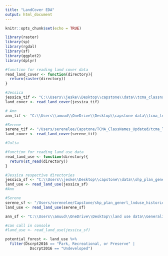 ```yaml
---
title: "LandCover EDA"
output: html_document
---
```


```r
knitr::opts_chunk$set(echo = TRUE)

library(raster)
library(sp)
library(rgdal)
library(sf)
library(ggplot2)
library(dplyr)
```


```r
#function for reading land cover data
read_land_cover <- function(directory){
  return(raster(directory))
}

#Jessica
jessica_tif <- "C:\\Users\\jeske\\Desktop\\capstone\\data\\tcma_classnames_updated\\TCMA_ClassNames_Updated\\tcma_lc_finalv1.tif"
land_cover <- read_land_cover(jessica_tif)

# Ann
ann_tif <- "C:\\Users\\amuud\\OneDrive\\Desktop\\capstone data\\tcma_lc_finalv1.tif"

#Serene
serene_tif <- "/Users/serenelee/Capstone/TCMA_ClassNames_Updated/tcma_lc_finalv1.tif"
land_cover <- read_land_cover(serene_tif)

#Julia

```


```r
#function for reading land use data
read_land_use <- function(directory){
  return(st_read(directory))
}

#Jessica respective directories
jessica_sf <- "C:\\Users\\jeske\\Desktop\\capstone\\data\\shp_plan_generl_lnduse_historical\\GeneralizedLandUseHistorical.shp"
land_use <- read_land_use(jessica_sf)
#Ann

#Serene
serene_sf <- "/Users/serenelee/Capstone/shp_plan_generl_lnduse_historical/GeneralizedLandUseHistorical.shp"
land_use <- read_land_use(serene_sf)

ann_sf <- "C:\\Users\\amuud\\OneDrive\\Desktop\\land use data\\GeneralizedLandUseHistorical.shp"

#can call in console
#land_use <- read_land_use(jessica_sf)
```

```r
potential_forest <- land_use %>% 
  filter(Dscrpt2016 == "Park, Recreational, or Preserve" |
           Dscrpt2016 == "Undeveloped")

```

